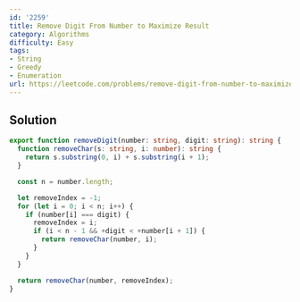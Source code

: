 ```yaml
---
id: '2259'
title: Remove Digit From Number to Maximize Result
category: Algorithms
difficulty: Easy
tags:
- String
- Greedy
- Enumeration
url: https://leetcode.com/problems/remove-digit-from-number-to-maximize-result
---
```


## Solution

```typescript filename="solution.ts" copy
export function removeDigit(number: string, digit: string): string {
  function removeChar(s: string, i: number): string {
    return s.substring(0, i) + s.substring(i + 1);
  }

  const n = number.length;

  let removeIndex = -1;
  for (let i = 0; i < n; i++) {
    if (number[i] === digit) {
      removeIndex = i;
      if (i < n - 1 && +digit < +number[i + 1]) {
        return removeChar(number, i);
      }
    }
  }

  return removeChar(number, removeIndex);
}
```

